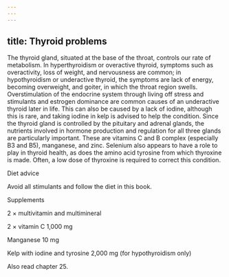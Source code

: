 ```yaml
---
---
---
```

title: Thyroid problems
---




The thyroid gland, situated at the base of the throat, controls our rate of metabolism. In hyperthyroidism or overactive thyroid, symptoms such as overactivity, loss of weight, and nervousness are common; in hypothyroidism or underactive thyroid, the symptoms are lack of energy, becoming overweight, and goiter, in which the throat region swells. Overstimulation of the endocrine system through living off stress and stimulants and estrogen dominance are common causes of an underactive thyroid later in life. This can also be caused by a lack of iodine, although this is rare, and taking iodine in kelp is advised to help the condition. Since the thyroid gland is controlled by the pituitary and adrenal glands, the nutrients involved in hormone production and regulation for all three glands are particularly important. These are vitamins C and B complex (especially B3 and B5), manganese, and zinc. Selenium also appears to have a role to play in thyroid health, as does the amino acid tyrosine from which thyroxine is made. Often, a low dose of thyroxine is required to correct this condition.





Diet advice


Avoid all stimulants and follow the diet in this book.





Supplements


2 × multivitamin and multimineral

2 × vitamin C 1,000 mg

Manganese 10 mg

Kelp with iodine and tyrosine 2,000 mg (for hypothyroidism only)



Also read chapter 25.